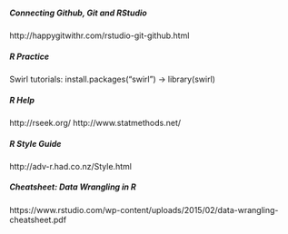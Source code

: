 ##### Connecting Github, Git and RStudio
http://happygitwithr.com/rstudio-git-github.html

##### R Practice
Swirl tutorials: install.packages("swirl") -> library(swirl)

##### R Help
http://rseek.org/
http://www.statmethods.net/

##### R Style Guide
http://adv-r.had.co.nz/Style.html

##### Cheatsheet: Data Wrangling in R
https://www.rstudio.com/wp-content/uploads/2015/02/data-wrangling-cheatsheet.pdf
